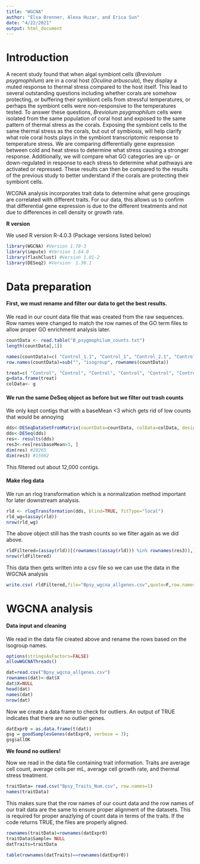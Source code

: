 ```yaml
---
title: "WGCNA"
author: "Elsa Brenner, Alexa Huzar, and Erica Sun"
date: "4/22/2021"
output: html_document
---
```


# Introduction

A recent study found that when algal symbiont cells (*Breviolum psygmophilum*) are in a coral host (*Oculina arbuscula*), they display a muted response to thermal stress compared to the host itself. This lead to several outstanding questions including whether corals are somehow protecting, or buffering their symbiont cells from stressful temperatures, or perhaps the symbiont cells were non-responsive to the temperatures tested. To answer these questions, *Breviolum psygmophilum* cells were isolated from the same population of coral host and exposed to the same pattern of thermal stress as the corals. Exposing the symbiont cells to the same thermal stress as the corals, but out of symbiosis, will help clarify what role coral hosts plays in the symbiont transcriptomic response to temperature stress. We are comparing differentially gene expression between cold and heat stress to determine what stress causing a stronger response. Additionally, we will compare what GO categories are up- or down-regulated in response to each stress to determine what pathways are activated or repressed. These results can then be compared to the results of the previous study to better understand if the corals are protecting their symbiont cells. 

WCGNA analysis incorporates trait data to determine what gene groupings are correlated with different traits. For our data, this allows us to confirm that differential gene expression is due to the different treatments and not due to differences in cell density or growth rate.

**R version** 

We used R version R-4.0.3 (Package versions listed below)

```r
library(WGCNA) #Version 1.70-3
library(impute) #Version 1.64.0
library(flashClust) #Version 1.01-2
library(DESeq2) #Version  1.30.1
```


# Data preparation
#### First, we must rename and filter our data to get the best results.

We read in our count data file that was created from the raw sequences. Row names were changed to match the row names of the GO term files to allow proper GO enrichment analysis later.  
```r
countData <- read.table("B_psygmophilum_counts.txt")
length(countData[,1])

names(countData)=c( "Control_1.1", "Control_1", "Control_2.1", "Control_2", "Control_3.1", "Control_3", "Control_4.1", "Control_4", "Cool_1", "Cool_2", "Cool_3", "Cool_4","Heat_1.1", "Heat_1", "Heat_2.1", "Heat_2", "Heat_3.1", "Heat_3", "Heat_4.1", "Heat_4")
row.names(countData)=sub("", "isogroup", rownames(countData))

treat=c( "Control", "Control", "Control", "Control", "Control", "Control", "Control", "Control", "Cool", "Cool", "Cool", "Cool","Heat", "Heat", "Heat", "Heat", "Heat", "Heat", "Heat", "Heat")
g=data.frame(treat)
colData<- g
```

#### We run the same DeSeq object as before but we filter out trash counts

We only kept contigs that with a baseMean <3 which gets rid of low counts that would be annoying
```r
dds<-DESeqDataSetFromMatrix(countData=countData, colData=colData, design=~ treat) 
dds<-DESeq(dds)
res<- results(dds)
res3<-res[res$baseMean>3, ]
dim(res) #28265
dim(res3) #15962
```
This filtered out about 12,000 contigs.

#### Make rlog data

We run an rlog transformation which is a normalization method important for later downstream analysis.
```r
rld <- rlogTransformation(dds, blind=TRUE, fitType="local")
rld_wg=(assay(rld))
nrow(rld_wg)
```

The above object still has the trash counts so we filter again as we did above.
```r
rldFiltered=(assay(rld))[(rownames((assay(rld))) %in% rownames(res3)),]
nrow(rldFiltered)
```

This data then gets written into a csv file so we can use the data in the WGCNA analysis
```r
write.csv( rldFiltered,file="Bpsy_wgcna_allgenes.csv",quote=F,row.names=T)
```

# WGCNA analysis 

#### Data input and cleaning

We read in the data file created above and rename the rows based on the isogroup names.
```r
options(stringsAsFactors=FALSE)
allowWGCNAThreads()

dat=read.csv("Bpsy_wgcna_allgenes.csv")
rownames(dat)<-dat$X
dat$X=NULL
head(dat)
names(dat)
nrow(dat)
```

Now we create a data frame to check for outliers. An output of TRUE indicates that there are no outlier genes.
```r
datExpr0 = as.data.frame(t(dat))
gsg = goodSamplesGenes(datExpr0, verbose = 3);
gsg$allOK
```
**We found no outliers!**

Now we read in the data file containing trait information. Traits are average cell count, average cells per mL, average cell growth rate, and thermal stress treatment.
```r
traitData= read.csv("Bpsy_Traits_Num.csv", row.names=1)
names(traitData)
```

This makes sure that the row names of our count data and the row names of our trait data are the same to ensure proper alignment of the datasets. This is required for proper anazlying of count data in terms of the traits. If the code returns TRUE, the files are properly aligned. 
```r
rownames(traitData)=rownames(datExpr0)
traitData$Sample= NULL 
datTraits=traitData

table(rownames(datTraits)==rownames(datExpr0))
```


